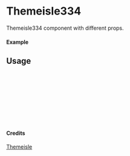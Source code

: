 
<Meta of={Themeisle334} title="Themeisle/Themeisle334" />

# Themeisle334

Themeisle334 component with different props.

#### Example

<Canvas of={Themeisle334.Primary} />

## Usage

```ts
import { Themeisle334 } from "yadl-ui";

const Example = () => {
  return (
      <Themeisle334 />
  );
};

export default Example;
```

#### Credits
[Themeisle](https://themeisle.com/illustrations/)
